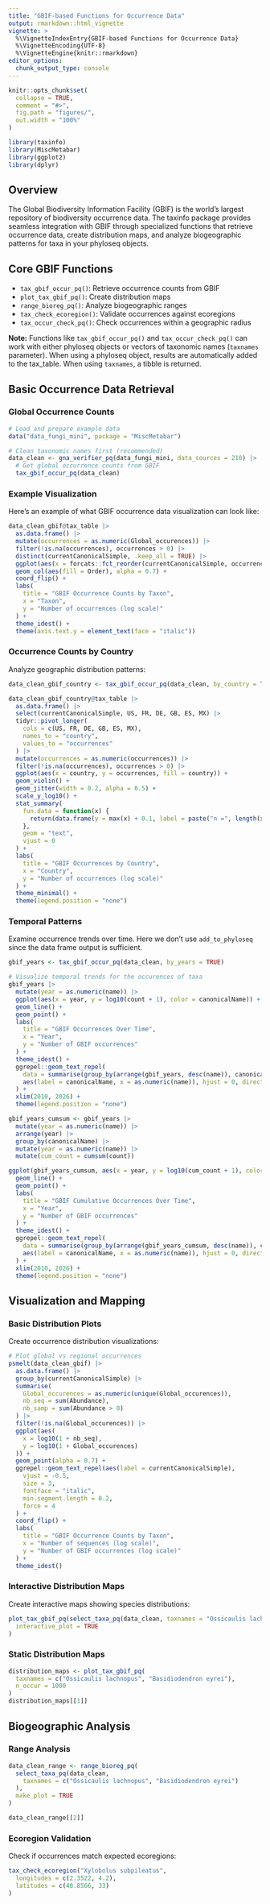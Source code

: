 ```yaml
---
title: "GBIF-based Functions for Occurrence Data"
output: rmarkdown::html_vignette
vignette: >
  %\VignetteIndexEntry{GBIF-based Functions for Occurrence Data}
  %\VignetteEncoding{UTF-8}
  %\VignetteEngine{knitr::rmarkdown}
editor_options: 
  chunk_output_type: console
---
```


```r
knitr::opts_chunk$set(
  collapse = TRUE,
  comment = "#>",
  fig.path = "figures/",
  out.width = "100%"
)
```

```r
library(taxinfo)
library(MiscMetabar)
library(ggplot2)
library(dplyr)
```


## Overview

The Global Biodiversity Information Facility (GBIF) is the world's largest repository of biodiversity occurrence data. The taxinfo package provides seamless integration with GBIF through specialized functions that retrieve occurrence data, create distribution maps, and analyze biogeographic patterns for taxa in your phyloseq objects.

## Core GBIF Functions

- `tax_gbif_occur_pq()`: Retrieve occurrence counts from GBIF
- `plot_tax_gbif_pq()`: Create distribution maps
- `range_bioreg_pq()`: Analyze biogeographic ranges
- `tax_check_ecoregion()`: Validate occurrences against ecoregions
- `tax_occur_check_pq()`: Check occurrences within a geographic radius

**Note:** Functions like `tax_gbif_occur_pq()` and `tax_occur_check_pq()` can work with either phyloseq objects or vectors of taxonomic names (`taxnames` parameter). When using a phyloseq object, results are automatically added to the tax_table. When using `taxnames`, a tibble is returned.

## Basic Occurrence Data Retrieval

### Global Occurrence Counts

```r
# Load and prepare example data
data("data_fungi_mini", package = "MiscMetabar")

# Clean taxonomic names first (recommended)
data_clean <- gna_verifier_pq(data_fungi_mini, data_sources = 210) |>
  # Get global occurrence counts from GBIF
  tax_gbif_occur_pq(data_clean)
```

### Example Visualization 

Here's an example of what GBIF occurrence data visualization can look like:
 
```r
data_clean_gbif@tax_table |>
  as.data.frame() |>
  mutate(occurrences = as.numeric(Global_occurences)) |>
  filter(!is.na(occurrences), occurrences > 0) |>
  distinct(currentCanonicalSimple, .keep_all = TRUE) |>
  ggplot(aes(x = forcats::fct_reorder(currentCanonicalSimple, occurrences), y = log10(1 + occurrences))) +
  geom_col(aes(fill = Order), alpha = 0.7) +
  coord_flip() +
  labs(
    title = "GBIF Occurrence Counts by Taxon",
    x = "Taxon",
    y = "Number of occurrences (log scale)"
  ) +
  theme_idest() +
  theme(axis.text.y = element_text(face = "italic"))
```

### Occurrence Counts by Country

Analyze geographic distribution patterns:

```r
data_clean_gbif_country <- tax_gbif_occur_pq(data_clean, by_country = TRUE)

data_clean_gbif_country@tax_table |>
  as.data.frame() |>
  select(currentCanonicalSimple, US, FR, DE, GB, ES, MX) |>
  tidyr::pivot_longer(
    cols = c(US, FR, DE, GB, ES, MX),
    names_to = "country",
    values_to = "occurrences"
  ) |>
  mutate(occurrences = as.numeric(occurrences)) |>
  filter(!is.na(occurrences), occurrences > 0) |>
  ggplot(aes(x = country, y = occurrences, fill = country)) +
  geom_violin() +
  geom_jitter(width = 0.2, alpha = 0.5) +
  scale_y_log10() +
  stat_summary(
    fun.data = function(x) {
      return(data.frame(y = max(x) + 0.1, label = paste("n =", length(x))))
    },
    geom = "text",
    vjust = 0
  ) +
  labs(
    title = "GBIF Occurrences by Country",
    x = "Country",
    y = "Number of occurrences (log scale)"
  ) +
  theme_minimal() +
  theme(legend.position = "none")
```

### Temporal Patterns

Examine occurrence trends over time. Here we don't use `add_to_phyloseq` since the data frame output is 
sufficient.

```r
gbif_years <- tax_gbif_occur_pq(data_clean, by_years = TRUE)

# Visualize temporal trends for the occurences of taxa
gbif_years |>
  mutate(year = as.numeric(name)) |>
  ggplot(aes(x = year, y = log10(count + 1), color = canonicalName)) +
  geom_line() +
  geom_point() +
  labs(
    title = "GBIF Occurrences Over Time",
    x = "Year",
    y = "Number of GBIF occurrences"
  ) +
  theme_idest() +
  ggrepel::geom_text_repel(
    data = summarise(group_by(arrange(gbif_years, desc(name)), canonicalName), count = first(count), name = first(name)),
    aes(label = canonicalName, x = as.numeric(name)), hjust = 0, direction = "y", size = 3
  ) +
  xlim(2010, 2026) +
  theme(legend.position = "none")
```

```r
gbif_years_cumsum <- gbif_years |>
  mutate(year = as.numeric(name)) |>
  arrange(year) |>
  group_by(canonicalName) |>
  mutate(year = as.numeric(name)) |>
  mutate(cum_count = cumsum(count))

ggplot(gbif_years_cumsum, aes(x = year, y = log10(cum_count + 1), color = canonicalName)) +
  geom_line() +
  geom_point() +
  labs(
    title = "GBIF Cumulative Occurrences Over Time",
    x = "Year",
    y = "Number of GBIF occurrences"
  ) +
  theme_idest() +
  ggrepel::geom_text_repel(
    data = summarise(group_by(arrange(gbif_years_cumsum, desc(name)), canonicalName), cum_count = first(cum_count), name = first(name)),
    aes(label = canonicalName, x = as.numeric(name)), hjust = 0, direction = "y", size = 3
  ) +
  xlim(2010, 2026) +
  theme(legend.position = "none")
```


## Visualization and Mapping

### Basic Distribution Plots

Create occurrence distribution visualizations:

```r
# Plot global vs regional occurrences
psmelt(data_clean_gbif) |>
  as.data.frame() |>
  group_by(currentCanonicalSimple) |>
  summarise(
    Global_occurences = as.numeric(unique(Global_occurences)),
    nb_seq = sum(Abundance),
    nb_samp = sum(Abundance > 0)
  ) |>
  filter(!is.na(Global_occurences)) |>
  ggplot(aes(
    x = log10(1 + nb_seq),
    y = log10(1 + Global_occurences)
  )) +
  geom_point(alpha = 0.7) +
  ggrepel::geom_text_repel(aes(label = currentCanonicalSimple),
    vjust = -0.5,
    size = 3,
    fontface = "italic",
    min.segment.length = 0.2,
    force = 4
  ) +
  coord_flip() +
  labs(
    title = "GBIF Occurrence Counts by Taxon",
    x = "Number of sequences (log scale)",
    y = "Number of GBIF occurrences (log scale)"
  ) +
  theme_idest()
```

### Interactive Distribution Maps

Create interactive maps showing species distributions:

```r
plot_tax_gbif_pq(select_taxa_pq(data_clean, taxnames = "Ossicaulis lachnopus"),
  interactive_plot = TRUE
)
```


### Static Distribution Maps


```r
distribution_maps <- plot_tax_gbif_pq(
  taxnames = c("Ossicaulis lachnopus", "Basidiodendron eyrei"),
  n_occur = 1000
)
distribution_maps[[1]]
```



## Biogeographic Analysis

### Range Analysis

```r
data_clean_range <- range_bioreg_pq(
  select_taxa_pq(data_clean,
    taxnames = c("Ossicaulis lachnopus", "Basidiodendron eyrei")
  ),
  make_plot = TRUE
)
```

```r
data_clean_range[[2]]
```

### Ecoregion Validation

Check if occurrences match expected ecoregions:

```r
tax_check_ecoregion("Xylobolus subpileatus",
  longitudes = c(2.3522, 4.2),
  latitudes = c(48.8566, 33)
)
```
